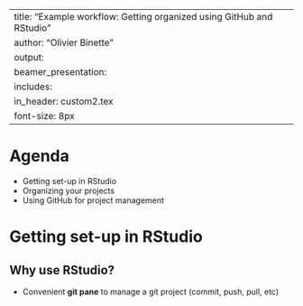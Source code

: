 
---
title: "Example workflow: Getting organized using GitHub and RStudio"
author: "Olivier Binette"
output: 
     beamer_presentation:
      includes: 
          in_header: custom2.tex
font-size: 8px
---

Agenda
===

- Getting set-up in RStudio
- Organizing your projects
- Using GitHub for project management

Getting set-up in RStudio
===

## Why use RStudio?

- Convenient **git pane** to manage a git project (commit, push, pull, etc)



